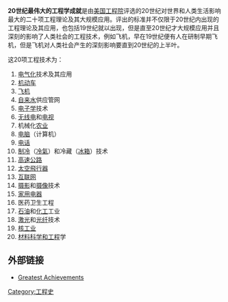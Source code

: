 '''20世纪最伟大的工程学成就'''是由[[美国工程院|美国工程院]]评选的20世纪对世界和人类生活影响最大的二十项工程理论及其大规模应用。评出的标准并不仅限于20世纪内出现的工程理论及其应用，也包括19世纪就以出现，但是直至20世纪才大规模应用并且深刻的影响了人类社会的工程技术，例如飞机，早在19世纪便有人在研制早期飞机，但是飞机对人类社会产生的深刻影响要直到20世纪的上半叶。

这20项工程技术为：
#[[电气化|电气化]]技术及其应用
#[[机动车|机动车]]
#[[飞机|飞机]]
#[[自来水|自来水]]供应管网
#[[电子|电子学]]技术
#[[无线电|无线电]]和[[电视|电视]]
#机械化[[农业|农业]]
#[[电脑|电脑]]（计算机）
#[[电话|电话]]
#[[制冷|制冷]]（[[空调|冷氣]]）和冷藏（[[冰箱|冰箱]]）技术
#[[高速公路|高速公路]]
#[[航天飞船|太空飛行器]]
#[[互联网|互联网]]
#[[摄影|摄影]]和[[摄像|摄像]]技术
#[[家用电器|家用电器]]
#医药卫生工程
#[[石油|石油]]和[[化工|化工]]工业
#[[激光|激光]]和[[光纤|光纤]]技术
#[[核工业|核工业]]
#[[材料科学和工程|材料科学和工程]]学

== 外部链接 == 
*[http://www.greatachievements.org/ Greatest Achievements]{{Wayback|url=http://www.greatachievements.org/ |date=20200323183423 }}

[[Category:工程史|Category:工程史]]